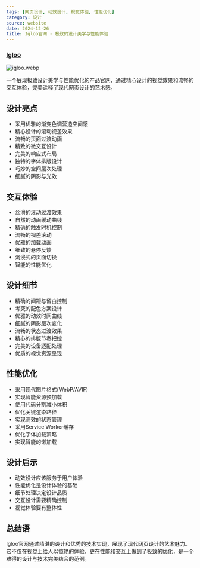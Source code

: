 ```yaml
---
tags: [网页设计, 动效设计, 视觉体验, 性能优化]
category: 设计
source: website
date: 2024-12-26
title: Igloo官网 - 极致的设计美学与性能体验
---
```


### [Igloo](https://www.igloo.inc/)

![igloo.webp](https://img.mengpeng.tech/i/2024/12/26/676ce547246eb.webp)

一个展现极致设计美学与性能优化的产品官网，通过精心设计的视觉效果和流畅的交互体验，完美诠释了现代网页设计的艺术感。

## 设计亮点

- 采用优雅的渐变色调营造空间感
- 精心设计的滚动视差效果
- 流畅的页面过渡动画
- 精致的微交互设计
- 完美的响应式布局
- 独特的字体排版设计
- 巧妙的空间层次处理
- 细腻的阴影与光效

## 交互体验

- 丝滑的滚动过渡效果
- 自然的动画缓动曲线
- 精确的触发时机控制
- 流畅的视差滚动
- 优雅的加载动画
- 细致的悬停反馈
- 沉浸式的页面切换
- 智能的性能优化


## 设计细节

- 精确的间距与留白控制
- 考究的配色方案设计
- 优雅的动效时间曲线
- 细腻的阴影层次变化
- 流畅的状态过渡效果
- 精心的排版节奏把控
- 完美的设备适配处理
- 优质的视觉资源呈现

## 性能优化

- 采用现代图片格式(WebP/AVIF)
- 实现智能资源预加载
- 使用代码分割减小体积
- 优化关键渲染路径
- 实现高效的状态管理
- 采用Service Worker缓存
- 优化字体加载策略
- 实现智能的懒加载

## 设计启示

- 动效设计应该服务于用户体验
- 性能优化是设计体验的基础
- 细节处理决定设计品质
- 交互设计需要精确控制
- 视觉体验要有整体性

## 总结语

Igloo官网通过精湛的设计和优秀的技术实现，展现了现代网页设计的艺术魅力。它不仅在视觉上给人以惊艳的体验，更在性能和交互上做到了极致的优化，是一个难得的设计与技术完美结合的范例。 
